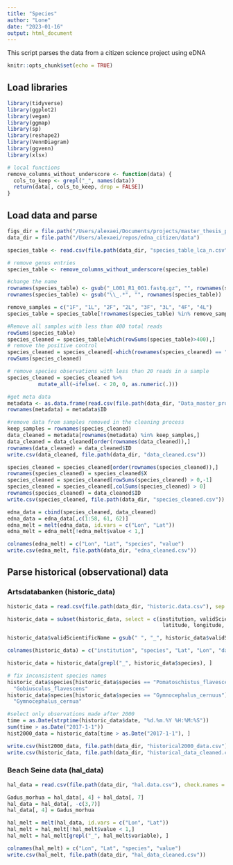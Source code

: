 ```yaml
---
title: "Species"
author: "Lone"
date: "2023-01-16"
output: html_document
---
```


This script parses the data from a citizen science project using eDNA
```r
knitr::opts_chunk$set(echo = TRUE)
```

## Load libraries

```r
library(tidyverse)
library(ggplot2)
library(vegan)
library(ggmap)
library(sp)
library(reshape2)
library(VennDiagram)
library(ggvenn)
library(xlsx)

# local functions
remove_columns_without_underscore <- function(data) {
  cols_to_keep <- grepl("_", names(data))
  return(data[, cols_to_keep, drop = FALSE])
}


```


## Load data and parse

```r

figs_dir = file.path("/Users/alexaei/Documents/projects/master_thesis_projects/Lone/manuscript/Fish_diversity_manuscript_figures")
data_dir = file.path("/Users/alexaei/repos/edna_citizen/data")

species_table <- read.csv(file.path(data_dir, "species_table_lca_n.csv"), row.names = 1)

# remove genus entries
species_table <- remove_columns_without_underscore(species_table)

#change the name
rownames(species_table) <- gsub("_L001_R1_001.fastq.gz", "", rownames(species_table))
rownames(species_table) <- gsub("\\_.*", "", rownames(species_table))

remove_samples = c("1F", "1L", "2F", "2L", "3F", "3L", "4F", "4L")
species_table = species_table[!rownames(species_table) %in% remove_samples,]

#Remove all samples with less than 400 total reads
rowSums(species_table)
species_cleaned = species_table[which(rowSums(species_table)>400),]
# remove the positive control
species_cleaned = species_cleaned[-which(rownames(species_cleaned) == "P"),]
rowSums(species_cleaned)

# remove species observations with less than 20 reads in a sample
species_cleaned = species_cleaned %>%
          mutate_all(~ifelse(. < 20, 0, as.numeric(.)))

#get meta data
metadata <- as.data.frame(read.csv(file.path(data_dir, "Data_master_project.csv")))
rownames(metadata) = metadata$ID

#remove data from samples removed in the cleaning process
keep_samples = rownames(species_cleaned)
data_cleaned = metadata[rownames(metadata) %in% keep_samples,]
data_cleaned = data_cleaned[order(rownames(data_cleaned)),]
rownames(data_cleaned) = data_cleaned$ID
write.csv(data_cleaned, file.path(data_dir, "data_cleaned.csv"))

species_cleaned = species_cleaned[order(rownames(species_cleaned)),]
rownames(species_cleaned) = species_cleaned$X
species_cleaned = species_cleaned[rowSums(species_cleaned) > 0,-1]
species_cleaned = species_cleaned[,colSums(species_cleaned) > 0]
rownames(species_cleaned) = data_cleaned$ID
write.csv(species_cleaned, file.path(data_dir, "species_cleaned.csv"))

edna_data = cbind(species_cleaned, data_cleaned)
edna_data = edna_data[,c(1:58, 61, 62)]
edna_melt = melt(edna_data, id.vars = c("Lon", "Lat"))
edna_melt = edna_melt[!edna_melt$value < 1,]

colnames(edna_melt) = c("Lon", "Lat", "species", "value")
write.csv(edna_melt, file.path(data_dir, "edna_cleaned.csv"))
```

## Parse historical (observational) data
### Artsdatabanken (historic_data)
```r
historic_data = read.csv(file.path(data_dir, "historic.data.csv"), sep = ";")

historic_data = subset(historic_data, select = c(institution, validScientificName, 
                                                  latitude, longitude, dateTimeCollected ))

historic_data$validScientificName = gsub(" ", "_", historic_data$validScientificName)

colnames(historic_data) = c("institution", "species", "Lat", "Lon", "date")

historic_data = historic_data[grepl("_", historic_data$species), ]

# fix inconsistent species names
historic_data$species[historic_data$species == "Pomatoschistus_flavescens"] =
  "Gobiusculus_flavescens"
historic_data$species[historic_data$species == "Gymnocephalus_cernuus"] = 
  "Gymnocephalus_cernua"

#select only observations made after 2000
time = as.Date(strptime(historic_data$date, "%d.%m.%Y %H:%M:%S"))
sum(time > as.Date("2017-1-1"))
hist2000_data = historic_data[time > as.Date("2017-1-1"), ]

write.csv(hist2000_data, file.path(data_dir, "historical2000_data.csv"))
write.csv(historic_data, file.path(data_dir, "historical_data_cleaned.csv"))
```

### Beach Seine data (hal_data)

```r
hal_data = read.csv(file.path(data_dir, "hal.data.csv"), check.names = F, sep =",")

Gadus_morhua = hal_data[, 4] + hal_data[, 7]
hal_data = hal_data[, -c(3,7)]
hal_data[, 4] = Gadus_morhua

hal_melt = melt(hal_data, id.vars = c("Lon", "Lat"))
hal_melt = hal_melt[!hal_melt$value < 1,]
hal_melt = hal_melt[grepl("_", hal_melt$variable), ]

colnames(hal_melt) = c("Lon", "Lat", "species", "value")
write.csv(hal_melt, file.path(data_dir, "hal_data_cleaned.csv"))

```








